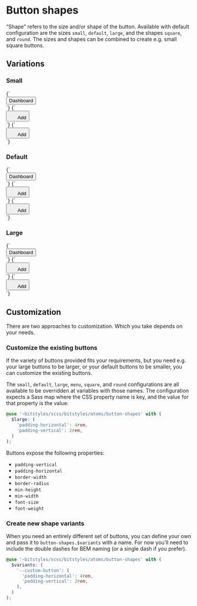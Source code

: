 
<Meta title="Atoms/Button/Shapes" />

# Button shapes

“Shape” refers to the size and/or shape of the button. Available with default configuration are the sizes `small`, `default`, `large`, and the shapes `square`, and `round`. The sizes and shapes can be combined to create e.g. small square buttons.

## Variations

### Small

<Canvas>
  <Story name="Small">
    {`
      <div class="u-padding-m">
        <button class="a-button a-button--small">
          Dashboard
        </button>
      </div>
    `}
  </Story>
  <Story name="Small square">
    {`
      <div class="u-padding-m">
        <button class="a-button a-button--small a-button--square">
          <svg width="20" height="20" class="a-icon a-icon--s" aria-hidden="true" focusable="false">
            <use xlink:href="${icons}#icon-plus"></use>
          </svg>
          <span class="u-sr-only">Add</span>
        </button>
      </div>
    `}
  </Story>
  <Story name="Small round square">
    {`
      <div class="u-padding-m">
        <button class="a-button a-button--small a-button--square a-button--round">
          <svg width="20" height="20" class="a-icon a-icon--s" aria-hidden="true" focusable="false">
            <use xlink:href="${icons}#icon-plus"></use>
          </svg>
          <span class="u-sr-only">Add</span>
        </button>
      </div>
    `}
  </Story>
</Canvas>

### Default

<Canvas>
  <Story
    name="Default"
    parameters={{
      zeplinLink: [
        {
          name: 'base',
          link: 'https://app.zeplin.io/styleguide/63079b90d0bf4a646c46c227/components?coid=6363da7dc51a6528e9b45875',
        },
        {
          name: 'hover',
          link: 'https://app.zeplin.io/styleguide/63079b90d0bf4a646c46c227/components?coid=6363da7e29f7bb28f410993f',
        },
        {
          name: 'active',
          link: 'https://app.zeplin.io/styleguide/63079b90d0bf4a646c46c227/components?coid=6363da791e853730fcd23c66',
        },
      ],
    }}
  >
    {`
      <div class="u-padding-m">
        <button class="a-button">
          Dashboard
        </button>
      </div>
    `}
  </Story>
  <Story
    name="Default square"
    parameters={{
      zeplinLink: [
        {
          name: 'base',
          link: 'https://app.zeplin.io/styleguide/63079b90d0bf4a646c46c227/components?coid=6363da72602a192ac86f33b4',
        },
        {
          name: 'hover',
          link: 'https://app.zeplin.io/styleguide/63079b90d0bf4a646c46c227/components?coid=6363da7a99d34169bc74e07c',
        },
        {
          name: 'active',
          link: 'https://app.zeplin.io/styleguide/63079b90d0bf4a646c46c227/components?coid=6363da711fde7a3128496618',
        },
      ],
    }}
  >
    {`
      <div class="u-padding-m">
        <button class="a-button a-button--square">
          <svg width="20" height="20" class="a-icon a-icon--m" aria-hidden="true" focusable="false">
            <use xlink:href="${icons}#icon-plus"></use>
          </svg>
          <span class="u-sr-only">Add</span>
        </button>
      </div>
    `}
  </Story>
  <Story name="Default round">
    {`
      <div class="u-padding-m">
        <button class="a-button a-button--square a-button--round">
          <svg width="20" height="20" class="a-icon a-icon--m" aria-hidden="true" focusable="false">
            <use xlink:href="${icons}#icon-plus"></use>
          </svg>
          <span class="u-sr-only">Add</span>
        </button>
      </div>
    `}
  </Story>
</Canvas>

### Large

<Canvas>
  <Story name="Large">
    {`
      <div class="u-padding-m">
        <button class="a-button a-button--large">
          Dashboard
        </button>
      </div>
    `}
  </Story>
  <Story name="Large square">
    {`
      <div class="u-padding-m">
        <button class="a-button a-button--large a-button--square">
          <svg width="20" height="20" class="a-icon a-icon--m" aria-hidden="true" focusable="false">
            <use xlink:href="${icons}#icon-plus"></use>
          </svg>
          <span class="u-sr-only">Add</span>
        </button>
      </div>
    `}
  </Story>
  <Story name="Large round">
    {`
      <div class="u-padding-m">
        <button class="a-button a-button--large a-button--square a-button--round">
          <svg width="20" height="20" class="a-icon a-icon--m" aria-hidden="true" focusable="false">
            <use xlink:href="${icons}#icon-plus"></use>
          </svg>
          <span class="u-sr-only">Add</span>
        </button>
      </div>
    `}
  </Story>
</Canvas>

## Customization

There are two approaches to customization. Which you take depends on your needs.

### Customize the existing buttons

If the variety of buttons provided fits your requirements, but you need e.g. your large buttons to be larger, or your default buttons to be smaller, you can customize the existing buttons.

The `small`, `default`, `large`, `menu`, `square`, and `round` configurations are all available to be overridden at variables with those names. The configuration expects a Sass map where the CSS property name is key, and the value for that property is the value:

```scss
@use '~bitstyles/scss/bitstyles/atoms/button-shapes' with (
  $large: (
    'padding-horizontal': 4rem,
    'padding-vertical': 2rem,
  )
);
```

Buttons expose the following properties:

- `padding-vertical`
- `padding-horizontal`
- `border-width`
- `border-radius`
- `min-height`
- `min-width`
- `font-size`
- `font-weight`

### Create new shape variants

When you need an entirely different set of buttons, you can define your own and pass it to `button-shapes.$variants` with a name. For now you’ll need to include the double dashes for BEM naming (or a single dash if you prefer).

```scss
@use '~bitstyles/scss/bitstyles/atoms/button-shapes' with (
  $variants: (
    '--custom-button': (
      'padding-horizontal': 4rem,
      'padding-vertical': 2rem,
    ),
  )
);
```
